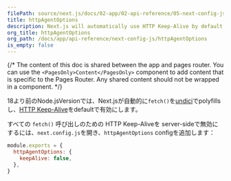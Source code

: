 ```yaml
---
filePath: source/next.js/docs/02-app/02-api-reference/05-next-config-js/httpAgentOptions.mdx
title: httpAgentOptions
description: Next.js will automatically use HTTP Keep-Alive by default. Learn more about how to disable HTTP Keep-Alive here.
org_title: httpAgentOptions
org_path: /docs/app/api-reference/next-config-js/httpAgentOptions
is_empty: false
---
```


{/* The content of this doc is shared between the app and pages router. You can use the `<PagesOnly>Content</PagesOnly>` component to add content that is specific to the Pages Router. Any shared content should not be wrapped in a component. */}

18より前のNode.jsVersionでは、Next.jsが自動的に`fetch()`を[undici](/ja/javascript/next.js/v14/04-architecture/supported-browsers#polyfills)でpolyfillsし、[HTTP Keep-Alive](https://developer.mozilla.org/docs/Web/HTTP/Headers/Keep-Alive)をdefaultで有効にします。

すべての `fetch()` 呼び出しのための HTTP Keep-Aliveを server-sideで無効にするには、`next.config.js`を開き、`httpAgentOptions` configを追加します：

```js:next.config.js
module.exports = {
  httpAgentOptions: {
    keepAlive: false,
  },
}
```

